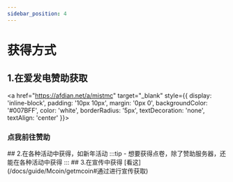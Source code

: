 ```yaml
---
sidebar_position: 4
---
```


# 获得方式
## 1.在爱发电赞助获取
<a href="https://afdian.net/a/mistmc" target="_blank" style={{ display: 'inline-block', padding: '10px 10px', margin: '0px 0', backgroundColor: '#007BFF', color: 'white', borderRadius: '5px', textDecoration: 'none', textAlign: 'center' }}>
### 点我前往赞助
</a>
## 2.在各种活动中获得，如新年活动
:::tip
-  想要获得点卷，除了赞助服务器，还能在各种活动中获得
:::
## 3.在宣传中获得
[看这](/docs/guide/Mcoin/getmcoin#通过进行宣传获取)